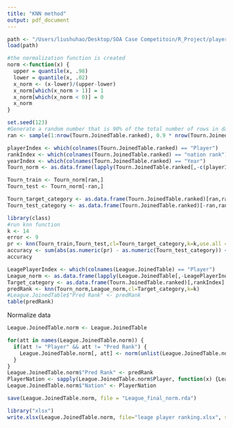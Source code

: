 ```yaml
---
title: "KNN method"
output: pdf_document
---
```


```r
path <- "/Users/liushuhao/Desktop/SOA Case Competitoin/R_Project/players_joined_subset.rda"
load(path)
```

```r
#the normalization function is created
norm <-function(x) { 
  upper = quantile(x, .98)
  lower = quantile(x, .02)
  x_norm <- (x-lower)/(upper-lower)
  x_norm[which(x_norm > 1)] = 1
  x_norm[which(x_norm < 0)] = 0
  x_norm
}
```

```r
set.seed(123)
#Generate a random number that is 90% of the total number of rows in dataset.
ran <- sample(1:nrow(Tourn.JoinedTable.ranked), 0.9 * nrow(Tourn.JoinedTable.ranked))

playerIndex <- which(colnames(Tourn.JoinedTable.ranked) == "Player")
rankIndex <- which(colnames(Tourn.JoinedTable.ranked) == "nation rank")
yearIndex <- which(colnames(Tourn.JoinedTable.ranked) == "Year")
Tourn_norm <- as.data.frame(lapply(Tourn.JoinedTable.ranked[,-c(playerIndex,rankIndex,yearIndex)], norm))

Tourn_train <- Tourn_norm[ran,] 
Tourn_test <- Tourn_norm[-ran,] 

Tourn_target_category <- as.data.frame(Tourn.JoinedTable.ranked)[ran,rankIndex]
Tourn_test_category <- as.data.frame(Tourn.JoinedTable.ranked)[-ran,rankIndex]

library(class)
#run knn function
k <- 14
error <- 9
pr <- knn(Tourn_train,Tourn_test,cl=Tourn_target_category,k=k,use.all = TRUE)
accuracy <- sum(abs(as.numeric(pr) - as.numeric(Tourn_test_category)) <= error) / length(pr)
accuracy
```

```r
LeagePlayerIndex <- which(colnames(League.JoinedTable) == "Player")
League_norm <- as.data.frame(lapply(League.JoinedTable[,-LeagePlayerIndex], norm))
Target_category <- as.data.frame(Tourn.JoinedTable.ranked)[,rankIndex]
predRank <- knn(Tourn_norm,League_norm,cl=Target_category,k=k)
#League.JoinedTable$"Pred Rank" <- predRank
table(predRank)
```

Normalize data
```r
League.JoinedTable.norm <- League.JoinedTable

for(att in names(League.JoinedTable.norm)) {
  if(att != "Player" && att != "Pred Rank") {
    League.JoinedTable.norm[, att] <- norm(unlist(League.JoinedTable.norm[, att]))
  }
}
League.JoinedTable.norm$"Pred Rank" <- predRank
PlayerNation <- sapply(League.JoinedTable.norm$Player, function(x) {LeagueShoot$Nation[unlist(which(LeagueShoot$Player == x))[1]]})
League.JoinedTable.norm$"Nation" <- PlayerNation

```

```r
save(League.JoinedTable.norm, file = "League_final_norm.rda")
```

```r
library("xlsx")
write.xlsx(League.JoinedTable.norm, file="leage player ranking.xlsx", sheetName = "League player", append = FALSE)
```
